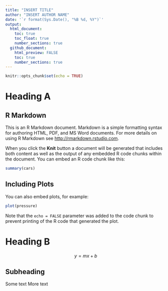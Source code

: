 ```yaml
---
title: "INSERT TITLE"
author: "INSERT AUTHOR NAME"
date: '`r format(Sys.Date(), "%B %d, %Y")`'
output:
  html_document:
    toc: true
    toc_float: true
    number_sections: true
  github_document:
    html_preview: FALSE
    toc: true
    number_sections: true
---
```


```r
knitr::opts_chunk$set(echo = TRUE)
```

# Heading A

## R Markdown

This is an R Markdown document. Markdown is a simple formatting syntax for authoring HTML, PDF, and MS Word documents. For more details on using R Markdown see <http://rmarkdown.rstudio.com>.

When you click the **Knit** button a document will be generated that includes both content as well as the output of any embedded R code chunks within the document. You can embed an R code chunk like this:

```r
summary(cars)
```

## Including Plots

You can also embed plots, for example:

```r
plot(pressure)
```

Note that the `echo = FALSE` parameter was added to the code chunk to prevent printing of the R code that generated the plot.

# Heading B

$$
y = mx + b
$$

## Subheading

Some text
More text
